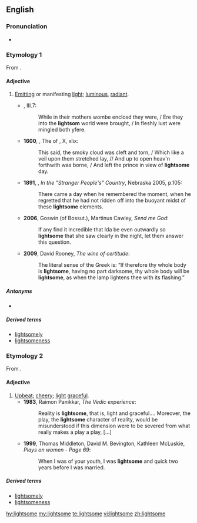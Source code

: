 ==English==

===Pronunciation===
* {{a|UK}} {{IPA|/ˈlʌɪtsəm/|lang=en}}

===Etymology 1===
From {{suffix|light|pos1=n|some|lang=en}}.

====Adjective====
{{en-adj}}

#[[emitting|Emitting]] or manifesting [[light]]; [[luminous]], [[radiant]].
#*{{RQ:Spenser Faerie Queene}}, III.7:
#*:While in their mothers wombe enclosd they were, / Ere they into the '''lightsom''' world were brought, / In fleshly lust were mingled both yfere{{nb...}}.
#*'''1600''', {{w|Edward Fairfax}}, The ''{{w|Jerusalem Delivered}}'' of {{w|Torquato Tasso|Tasso}}, X, xlix:
#*:This said, the smoky  cloud was cleft and torn, / Which like a veil upon them stretched lay, // And up to open heav'n forthwith was borne, / And left the prince in view of '''lightsome''' day.
#*'''1891''', {{w|Mary Noailles Murfree}}, ''In the "Stranger People's" Country'', Nebraska 2005, p.105:
#*:There came a day when he remembered the moment, when he regretted that he had not ridden off into the buoyant midst of these '''lightsome''' elements.
#*'''2006''', Goswin (of Bossut.), Martinus Cawley, ''Send me God'':
#*:If any find it incredible that Ida be even outwardly so '''lightsome''' that she saw clearly in the night, let them answer this question.
#*'''2009''', David Rooney, ''The wine of certitude'':
#*:The literal sense of the Greek is: “If therefore thy whole body is '''lightsome''', having no part darksome, thy whole body will be '''lightsome''', as when the lamp lightens thee with its flashing.”

=====Antonyms=====
* {{l|en|darksome}}

=====Derived terms=====
* [[lightsomely]]
* [[lightsomeness]]

===Etymology 2===
From {{suffix|light|pos1=a|t1=not heavy|some|lang=en}}.

====Adjective====
{{en-adj}}

# [[upbeat|Upbeat]]; [[cheery]]; [[light]] [[graceful]].
#* '''1983''', Raimon Panikkar, ''The Vedic experience'':
#*: Reality is '''lightsome''', that is, light and graceful.... Moreover, the play, the '''lightsome''' character of reality, would be misunderstood if this dimension were to be severed from what really makes a play a play, [...]
#* '''1999''', Thomas Middleton, David M. Bevington, Kathleen McLuskie, ''Plays on women - Page 69'':
#*: When I was of your youth, I was '''lightsome''' and quick two years before I was married.

=====Derived terms=====
* [[lightsomely]]
* [[lightsomeness]]

[[hy:lightsome]]
[[my:lightsome]]
[[te:lightsome]]
[[vi:lightsome]]
[[zh:lightsome]]